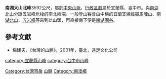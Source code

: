 {{Infobox Mountain
| 名稱 =南湖大山北峰
| 照片 =
| 照片說明 =
| 海拔 = {{convert|3592|m|ft|0}}
| 位置 = {{TWN}}[[台中市|台中市]][[和平區_(台灣)|和平區]]與[[宜蘭縣|宜蘭縣]][[南澳鄉|南澳鄉]]
| 山脈 =[[中央山脈|中央山脈]]
| 相對高度 =
| 座標 ={{coord|24|22|27|N|121|26|32|E}}
| 地形圖 = 
| 類別 =
| 年齡 = 
| 最近噴發 =
| 首次登頂 =
| 最容易的攀登路線 =
| pushpin_map = Taiwan
| pushpin_map_caption = 南湖大山北峰的位置
| latd=24 |latm=22 |lats=27 |latNS=N
| longd=121 |longm=26 |longs=32 |longEW=E
}}

'''南湖大山北峰'''3592公尺，屬於[[中央山脈|中央山脈]]，[[台灣行政區劃|行政區劃]]屬於宜蘭縣、臺中市。與[[南湖北山|南湖北山]]分踞五岩峰危稜的南北兩端，一般登山客會由中橫的宜蘭支線經[[審馬陣山|審馬陣山]]、[[南湖北山|南湖北山]]、[[五岩峰|五岩峰]]等來到此山頭，再直接南下便是[[南湖圈谷|南湖圈谷]]。

==參考文獻==
*楊建夫，《台灣的山脈》，2001年，臺北，遠足文化公司

{{Taiwan Top 100 Peaks}}

[[category:宜蘭縣山峰|category:宜蘭縣山峰]]
[[category:台中市山峰|category:台中市山峰]]
[[Category:台灣百岳|Category:台灣百岳]]
[[Category:和平區地理_(臺灣)|山脈]]
[[Category:南澳鄉|Category:南澳鄉]]